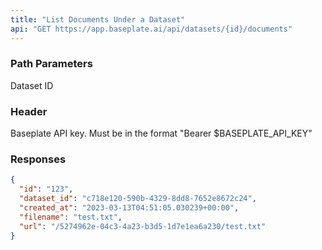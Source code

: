 ```yaml
---
title: "List Documents Under a Dataset"
api: "GET https://app.baseplate.ai/api/datasets/{id}/documents"
---
```


### Path Parameters

<ParamField path="id" type="string" required>
  Dataset ID
</ParamField>

### Header

<ParamField header="Authorization" type="string">
  Baseplate API key. Must be in the format "Bearer $BASEPLATE_API_KEY"
</ParamField>

### Responses

<Tab title="🟢 200: OK" >

```json
{
  "id": "123",
  "dataset_id": "c718e120-590b-4329-8dd8-7652e8672c24",
  "created_at": "2023-03-13T04:51:05.030239+00:00",
  "filename": "test.txt",
  "url": "/5274962e-04c3-4a23-b3d5-1d7e1ea6a230/test.txt"
}
```

</Tab>
